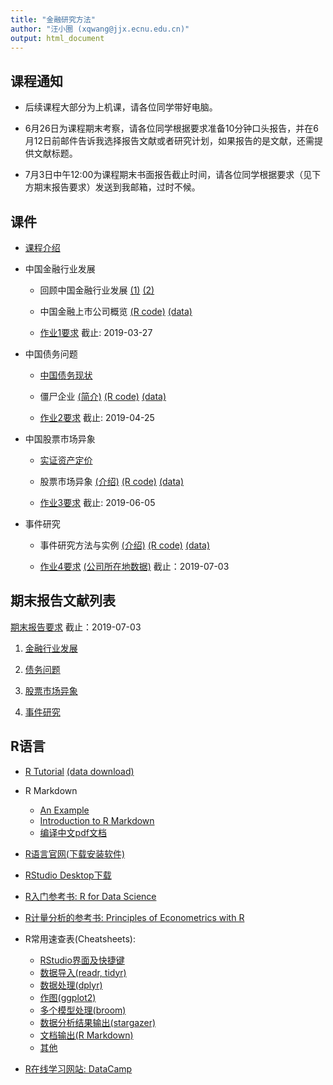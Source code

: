 ```yaml
---
title: "金融研究方法"
author: "汪小圈 (xqwang@jjx.ecnu.edu.cn)"
output: html_document
---
```


## 课程通知

- 后续课程大部分为上机课，请各位同学带好电脑。

- 6月26日为课程期末考察，请各位同学根据要求准备10分钟口头报告，并在6月12日前邮件告诉我选择报告文献或者研究计划，如果报告的是文献，还需提供文献标题。

- 7月3日中午12:00为课程期末书面报告截止时间，请各位同学根据要求（见下方期末报告要求）发送到我邮箱，过时不候。

## 课件

- [课程介绍](ClassSlide_FinResearch.html)

- 中国金融行业发展

    - 回顾中国金融行业发展 [(1)](Topic1_FinInd/ClassSlide_FinInd1.html) [(2)](Topic1_FinInd/ClassSlide_FinInd2.html)
    
    - 中国金融上市公司概览 [(R code)](Topic1_FinInd/R_FinInd.html) [(data)](Topic1_FinInd/FinInd_data.zip)
    
    - [作业1要求](Topic1_FinInd/HW1.pdf) 截止: 2019-03-27

- 中国债务问题

    - [中国债务现状](Topic2_Debt/ClassSlide_Debt1.html)
    
    - 僵尸企业 [(简介)](Topic2_Debt/ClassSlide_Debt2.html) [(R code)](Topic2_Debt/R_Zombie.html) [(data)](Topic2_Debt/Zombie_data.zip)
    
    - [作业2要求](Topic2_Debt/HW2.pdf) 截止: 2019-04-25

- 中国股票市场异象

    - [实证资产定价](Topic3_Anomaly/ClassSlide_EmpAP.html)
    
    - 股票市场异象 [(介绍)](Topic3_Anomaly/ClassSlide_Anomaly.html) [(R code)](Topic3_Anomaly/R_Anomaly.html) [(data)](Topic3_Anomaly/Anomaly_data.zip)
    
    - [作业3要求](Topic3_Anomaly/HW3.pdf) 截止: 2019-06-05
  
- 事件研究

    - 事件研究方法与实例 [(介绍)](Topic4_Event/ClassSlide_Event.html) [(R code)](Topic4_Event/R_event.html) [(data)](Topic4_Event/Event_data.zip)
    
    - [作业4要求](Topic4_Event/HW4.pdf) [(公司所在地数据)](Topic4_Event/data/location.xlsx) 截止：2019-07-03

## 期末报告文献列表

[期末报告要求](ref/final.pdf) 截止：2019-07-03

1. [金融行业发展](ref/reference1.pdf)

2. [债务问题](ref/reference2.pdf)

3. [股票市场异象](ref/reference3.pdf)

4. [事件研究](ref/reference4.pdf)

## R语言

- [R Tutorial](Rhelp/RTutorial.html) [(data download)](Rhelp/data.zip)

- R Markdown 
    - [An Example](Rhelp/Rmarkdown_Example.Rmd) 
    - [Introduction to R Markdown](https://rmarkdown.rstudio.com/lesson-1.html)
    - [编译中文pdf文档](http://blog.sciencenet.cn/blog-255662-1004201.html)

- [R语言官网(下载安装软件)](https://www.r-project.org/)

- [RStudio Desktop下载](https://www.rstudio.com/products/rstudio/download/)

- [R入门参考书: R for Data Science](http://r4ds.had.co.nz/)

- [R计量分析的参考书: Principles of Econometrics with  R](https://bookdown.org/ccolonescu/RPoE4/)

- R常用速查表(Cheatsheets): 
    - [RStudio界面及快捷键](Rhelp/rstudio-ide.pdf)
    - [数据导入(readr, tidyr)](Rhelp/data-import.pdf)
    - [数据处理(dplyr)](Rhelp/data-transformation.pdf)
    - [作图(ggplot2)](Rhelp/data-visualization-2.1.pdf)
    - [多个模型处理(broom)](Rhelp/many-models.pdf)
    - [数据分析结果输出(stargazer)](Rhelp/stargazer.html)
    - [文档输出(R Markdown)](Rhlep/rmarkdown-cheatsheet-2.0.pdf)
    - [其他](https://www.rstudio.com/resources/cheatsheets/)

- [R在线学习网站: DataCamp](https://www.datacamp.com/)